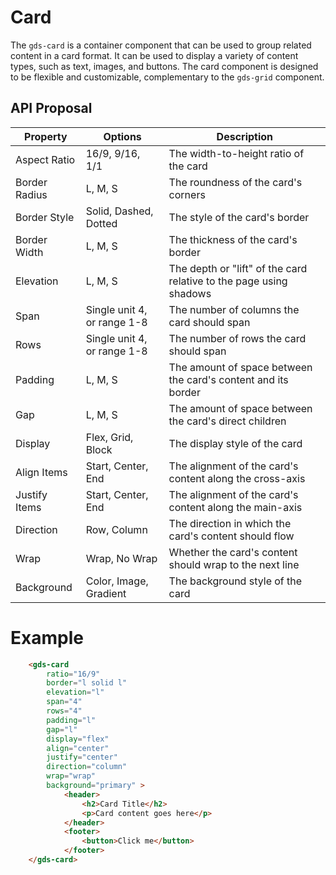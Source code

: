 
<Meta title="Components/Card" />

# Card

The `gds-card` is a container component that can be used to group related content in a card format. It can be used to display a variety of content types, such as text, images, and buttons. The card component is designed to be flexible and customizable, complementary to the `gds-grid` component.


## API Proposal

| Property      | Options                     | Description                                                        |
|---------------|-----------------------------|--------------------------------------------------------------------|
| Aspect Ratio  | 16/9, 9/16, 1/1             | The width-to-height ratio of the card                              |
| Border Radius | L, M, S                     | The roundness of the card's corners                                |
| Border Style  | Solid, Dashed, Dotted       | The style of the card's border                                     |
| Border Width  | L, M, S                     | The thickness of the card's border                                 |
| Elevation     | L, M, S                     | The depth or "lift" of the card relative to the page using shadows |
| Span          | Single unit 4, or range 1-8 | The number of columns the card should span                         |
| Rows          | Single unit 4, or range 1-8 | The number of rows the card should span                            |
| Padding       | L, M, S                     | The amount of space between the card's content and its border      |
| Gap           | L, M, S                     | The amount of space between the card's direct children             |
| Display       | Flex, Grid, Block           | The display style of the card                                      |
| Align Items   | Start, Center, End          | The alignment of the card's content along the cross-axis           |
| Justify Items | Start, Center, End          | The alignment of the card's content along the main-axis            |
| Direction     | Row, Column                 | The direction in which the card's content should flow              |
| Wrap          | Wrap, No Wrap               | Whether the card's content should wrap to the next line            |
| Background    | Color, Image, Gradient      | The background style of the card                                   |

# Example  

```html
    <gds-card 
        ratio="16/9"
        border="l solid l"
        elevation="l"
        span="4"
        rows="4"
        padding="l"
        gap="l"
        display="flex"
        align="center"
        justify="center"
        direction="column"
        wrap="wrap"
        background="primary" >
            <header>
                <h2>Card Title</h2>
                <p>Card content goes here</p>
            </header>
            <footer>
                <button>Click me</button>
            </footer>
    </gds-card>
```
